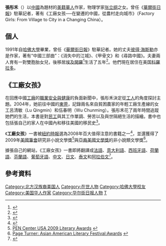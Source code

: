 '''張彤禾'''（{{lang-en|Leslie T. Chang}}）以[[中華人民共和國|中國]]為題材的[[美籍華人|美籍華人]]作家，物理学家[[张立纲|张立纲]]之女。曾任《[[華爾街日報|華爾街日報]]》駐華記者，著有《工廠女孩──在變遷的中國，從農村走向城市》（Factory Girls: From Village to City in a Changing China）。

==個人==
1991年自[[哈佛大學|哈佛大學]]畢業，曾任《[[華爾街日報|華爾街日報]]》駐華記者。她的丈夫[[彼得·海斯勒|彼得·海斯勒]]亦是作家，著有“中國三部曲”：《消失中的江城》、《甲骨文》和《尋路中國》。夫妻兩人育有一對雙胞胎女兒，後移居[[埃及|埃及]][[開羅|開羅]]<ref>{{Cite web|title=Tiger of the Week: Peter Hessler '92|url=https://paw.princeton.edu/article/tiger-week-peter-hessler-92|accessdate=2019-06-02|date=2016-01-21|work=Princeton Alumni Weekly|language=en|archive-date=2019-06-02|archive-url=https://web.archive.org/web/20190602020100/https://paw.princeton.edu/article/tiger-week-peter-hessler-92|dead-url=no}}</ref>生活了五年<ref>{{Cite journal|title=Cairo: A Type of Love Story|url=https://www.newyorker.com/magazine/2018/05/07/cairo-a-type-of-love-story|last=Hessler|first=Peter|date=2018-04-30|language=en|issn=0028-792X|journal=|access-date=2019-06-02|archive-date=2021-05-15|archive-url=https://web.archive.org/web/20210515030017/https://www.newyorker.com/magazine/2018/05/07/cairo-a-type-of-love-story|dead-url=no}}</ref>。他們現在居住在美国[[科羅拉多|科羅拉多]]。

==《工廠女孩》==
在回應中國[[工廠|工廠]]的[[職業安全與健康|職業安全與健康]]的負面新聞中，張彤禾決定從[[工人|工人]]的角度探討主題。2004年，她前往中國的[[東莞|東莞]]，記錄兩名來自貧困農家的年輕工廠生產線的女工呂清敏（Lu Qingmin）和伍春明（Wu Chunming）。張彤禾花了兩年時間追蹤她們的生活，本書是對[[民工|民工]]與其工作單調、勞苦以及與世隔絕生活的描繪。書中也包括張自己的家人在中國內和移往美國的移民史<ref name= "NYT_2008-10-21">{{cite news
|url = http://www.nytimes.com/2008/10/22/books/22french.html?ref=books
|title = "Books of The Times: Dynamic Young Engines Driving China’s Epic Boom"
|publisher = 紐約時報
|date = 2008-10-21
|accessdate = 2010-06-04
|archive-date = 2019-05-22
|archive-url = https://web.archive.org/web/20190522170242/https://www.nytimes.com/2008/10/22/books/22french.html?ref=books
|dead-url = no
}}</ref>。

《'''工廠女孩'''》一書被[[紐約時報|紐約時報]]選為2008年百大值得注意的書籍之一<ref>{{cite news
|url= http://www.nytimes.com/2008/12/07/books/review/100Notable-t.html?_r=1&pagewanted=all
|title= 100 Notable Books of 2008
|publisher= 紐約時報
|date= 2008-11-26
|accessdate= 2010-06-06
|archive-date= 2020-11-18
|archive-url= https://web.archive.org/web/20201118155827/https://www.nytimes.com/2008/12/07/books/review/100Notable-t.html?_r=1&pagewanted=all
|dead-url= no
}}</ref>，並還獲得了2009年[[美國筆會|美國筆會]]研究非小說文學獎<ref>[http://www.penusa.org/node/102 PEN Center USA 2009 Literary Awards] {{webarchive|url=https://web.archive.org/web/20100405064556/http://www.penusa.org/node/102 |date=2010-04-05 }}</ref>與[[亞裔美國文學獎|亞裔美國文學獎]]的非小說類文學獎<ref>[http://pageturnerfest.org/awards/ Page Turner: Asian American Literary Festival:Awards] {{webarchive|url=https://web.archive.org/web/20101027160916/http://pageturnerfest.org/awards/ |date=2010-10-27 }}</ref>。

據張自己的網站，《工廠女孩》一書即將翻譯成[[法語|法語]]、[[意大利語|意大利語]]、[[西班牙語|西班牙語]]、[[荷蘭語|荷蘭語]]、[[芬蘭語|芬蘭語]]、[[葡萄牙語|葡萄牙語]]、[[中文|中文]]、[[日文|日文]]、[[泰文|泰文]]和[[阿拉伯文|阿拉伯文]]<ref>{{Cite web |url=http://leslietchang.com/book2.html |title=Leslie T. Chang, Book Reviews |access-date=2011-04-29 |archive-date=2021-09-27 |archive-url=https://web.archive.org/web/20210927231842/http://leslietchang.com/book2.html |dead-url=no }}</ref>。

== 參考資料 ==
{{reflist}}

{{Authority control}}
{{DEFAULTSORT:Z}}
[[Category:北方汉族裔美国人|Category:北方汉族裔美国人]]
[[Category:在世人物|Category:在世人物]]
[[Category:哈佛大學校友|Category:哈佛大學校友]]
[[Category:美国华人作家|Category:美国华人作家]]
[[Category:华尔街日报人物|Category:华尔街日报人物]]
[[Category:張姓|T]]